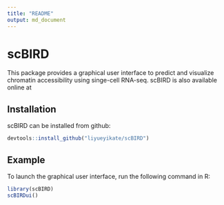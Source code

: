 ```yaml
---
title: "README"
output: md_document
---
```

# scBIRD

<!-- badges: start -->
<!-- badges: end -->

This package provides a graphical user interface to predict and visualize chromatin accessibility using singe-cell RNA-seq. scBIRD is also available online at 

## Installation

scBIRD can be installed from github:

``` r
devtools::install_github("liyueyikate/scBIRD")
```

## Example

To launch the graphical user interface, run the following command in R:

``` r
library(scBIRD)
scBIRDui()
```
